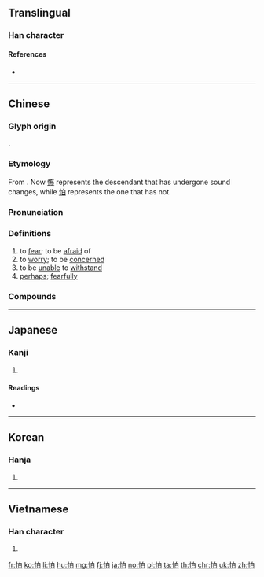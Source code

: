 ==Translingual==

===Han character===
{{Han char|rn=61|rad=心|as=05|sn=8|four=96000|canj=PHA|ids=⿰忄白}}

====References====
* {{Han ref|kx=0380.160|dkj=10448|dj=0708.160|hdz=42287.010|uh=6015|ud=24597|bh=A9C8|bd=43464}}

----

==Chinese==
{{zh-forms}}

===Glyph origin===
{{Han etym}}
{{Han compound|心|alt1=忄|白|ls=psc|c1=s|c2=p}}.

===Etymology===
From {{och-l|怖}}. Now [[怖]] represents the descendant that has undergone sound changes, while [[怕]] represents the one that has not.

===Pronunciation===
{{zh-pron
|m=pà
|ma=y
|c=paa3
|h=pfs=pha
|md=pá
|mn=
|w=2pho
|mc=y
|oc=y
|cat=v,adv
}}

===Definitions===
{{zh-hanzi}}

# to [[fear]]; to be [[afraid]] of
# to [[worry]]; to be [[concern]]ed
# to be [[unable]] to [[withstand]]
# [[perhaps]]; [[fearfully]]

===Compounds===
{{zh-der|不怕|不怕臊|受怕擔憂|只怕|可怕|哪怕|嚇怕|害怕|後怕|心驚膽怕|怕三怕四|怕不|怕不大|怕不待|怕不是|怕不道|怕事|怕人|怕人子|怕人設設|怕勢勢|怕怕|怕怖|怕懼|怕敢|怕是|怕死貪生|怕生|怕硬欺軟|怕羞|怕臊|怕道|怕長怕短|恐怕|懼怕|拈輕怕重|擔驚受怕|敢怕|欺善怕惡|欺軟怕硬|深怕|生怕|耽驚受怕|貪生怕死|那怕|駭怕|驚怕|鬼怕惡人}}

----

==Japanese==

===Kanji===
{{ja-kanji|grade=|rs=心05}}

# {{defn|lang=ja|sort=心05}}

====Readings====
* {{ja-readings|on=[[は]] (ha), [[はく]] (haku)|kun=[[おそれる]] (osoreru)}}

----

==Korean==

===Hanja===
{{ko-hanja|hangeul=파|eumhun=|rv=pa|mr=p'a|y=pha}}

# {{defn|lang=ko|sort=心05}}

----

==Vietnamese==

===Han character===
{{vi-hantu|[[phạ]]|rs=心05}}

# {{defn|lang=vi|sort=心05}}

[[fr:怕]]
[[ko:怕]]
[[li:怕]]
[[hu:怕]]
[[mg:怕]]
[[fj:怕]]
[[ja:怕]]
[[no:怕]]
[[pl:怕]]
[[ta:怕]]
[[th:怕]]
[[chr:怕]]
[[uk:怕]]
[[zh:怕]]